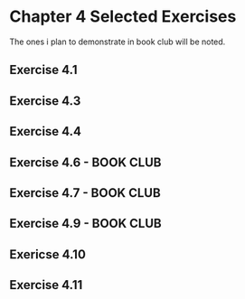 # Chapter 4 Selected Exercises

The ones i plan to demonstrate in book club will be noted.

## Exercise 4.1

## Exercise 4.3

## Exercise 4.4

## Exercise 4.6 - BOOK CLUB

## Exercise 4.7 - BOOK CLUB

## Exercise 4.9 - BOOK CLUB

## Exericse 4.10  

## Exercise 4.11